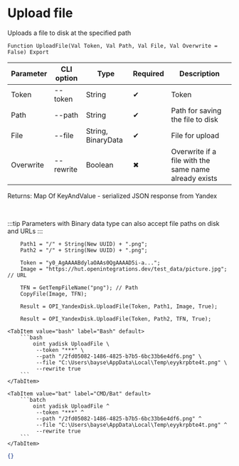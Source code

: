 ﻿---
sidebar_position: 10
description: Upload file and other functions to work with Yandex Disk in the Open Integration Package, a free open-source integration library for 1C:Enterprise 8, OneScript and CLI
keywords: [1C, 1С, 1С:Enterprise, 1С:Enterprise 8.3, API, Integration, Services, Exchange, OneScript, CLI, Yandex Disk]
---


# Upload file
 Uploads a file to disk at the specified path



`Function UploadFile(Val Token, Val Path, Val File, Val Overwrite = False) Export`

  | Parameter | CLI option | Type | Required | Description |
  |-|-|-|-|-|
  | Token | --token | String | &#x2714; | Token |
  | Path | --path | String | &#x2714; | Path for saving the file to disk |
  | File | --file | String, BinaryData | &#x2714; | File for upload |
  | Overwrite | --rewrite | Boolean | &#x2716; | Overwrite if a file with the same name already exists |

  
  Returns:  Map Of KeyAndValue - serialized JSON response from Yandex

<br/>

:::tip
Parameters with Binary data type can also accept file paths on disk and URLs
:::
<br/>



```bsl title="1C:Enterprise/OneScript code example"
    Path1 = "/" + String(New UUID) + ".png";
    Path2 = "/" + String(New UUID) + ".png";

    Token = "y0_AgAAAABdylaOAAs0QgAAAAD5i-a...";
    Image = "https://hut.openintegrations.dev/test_data/picture.jpg"; // URL

    TFN = GetTempFileName("png"); // Path
    CopyFile(Image, TFN);

    Result = OPI_YandexDisk.UploadFile(Token, Path1, Image, True);

    Result = OPI_YandexDisk.UploadFile(Token, Path2, TFN, True);
```
 

 <Tabs>
  
    <TabItem value="bash" label="Bash" default>
        ```bash
            oint yadisk UploadFile \
             --token "***" \
             --path "/2fd05082-1486-4825-b7b5-6bc33b6e4df6.png" \
             --file "C:\Users\bayse\AppData\Local\Temp\eyykrpbte4t.png" \
             --rewrite true
        ```
    </TabItem>
  
    <TabItem value="bat" label="CMD/Bat" default>
        ```batch
            oint yadisk UploadFile ^
             --token "***" ^
             --path "/2fd05082-1486-4825-b7b5-6bc33b6e4df6.png" ^
             --file "C:\Users\bayse\AppData\Local\Temp\eyykrpbte4t.png" ^
             --rewrite true
        ```
    </TabItem>
</Tabs>


```json title="Result"
{}
```
